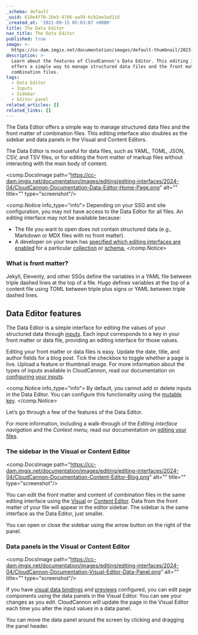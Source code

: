 ```yaml
---
_schema: default
_uuid: 610e4f70-16e5-4766-aa59-6cb2ae3ad11d
_created_at: '2021-09-15 05:03:07 +0000'
title: The Data Editor
nav_title: The Data Editor
published: true
image: >-
  https://cc-dam.imgix.net/documentation/images/default-thumbnail/2023-Q4/CloudCannon-Documentation-Thumbnail.png
description: >-
  Learn about the features of CloudCannon's Data Editor. This editing interface
  offers a simple way to manage structured data files and the front matter of
  combination files.
tags:
  - Data Editor
  - Inputs
  - Sidebar
  - Editor panel
related_articles: []
related_links: []
---
```

The Data Editor offers a simple way to manage structured data files and the front matter of combination files. This editing interface also doubles as the sidebar and data panels in the Visual and Content Editors.

The Data Editor is most useful for data files, such as YAML, TOML, JSON, CSV, and TSV files, or for editing the front matter of markup files without interacting with the main body of content.

<comp.DocsImage path="https://cc-dam.imgix.net/documentation/images/editing/editing-interfaces/2024-04/CloudCannon-Documentation-Data-Editor-Home-Page.png" alt="" title="" type="screenshot"/>

<comp.Notice info_type="info">
  Depending on your SSG and site configuration, you may not have access to the Data Editor for all files. An editing interface may not be available because:

  * The file you want to open does not contain structured data (e.g., Markdown or MDX files with no front matter).
  * A developer on your team has [specified which editing interfaces are enabled](/documentation/articles/set-a-default-editing-interface/) for a particular [collection](/documentation/articles/define-your-collections/) or [schema.](/documentation/articles/create-a-schema/)
</comp.Notice>

### What is front matter?

Jekyll, Eleventy, and other SSGs define the variables in a YAML file between triple dashed lines at the top of a file. Hugo defines variables at the top of a content file using TOML between triple plus signs or YAML between triple dashed lines.

## Data Editor features

The Data Editor is a simple interface for editing the values of your structured data through [inputs](/documentation/articles/configure-your-inputs/). Each input corresponds to a key in your front matter or data file, providing an editing interface for those values.

Editing your front matter or data files is easy. Update the date, title, and author fields for a blog post. Tick the checkbox to toggle whether a page is live. Upload a feature or thumbnail image. For more information about the types of inputs available in CloudCannon, read our documentation on [configuring your inputs](/documentation/articles/configure-your-inputs/).

<comp.Notice info_type="info">
  By default, you cannot add or delete inputs in the Data Editor. You can configure this functionality using the [mutable key](/documentation/articles/object-inputs/#mutable-object).
</comp.Notice>

Let’s go through a few of the features of the Data Editor.

For more information, including a walk-through of the *Editing interface navigation* and the *Context menu*, read our documentation on <a href="/documentation/articles/edit-your-files" target="_blank" rel="noopener">editing your files</a>.

### The sidebar in the Visual or Content Editor

<comp.DocsImage path="https://cc-dam.imgix.net/documentation/images/editing/editing-interfaces/2024-04/CloudCannon-Documentation-Content-Editor-Blog.png" alt="" title="" type="screenshot"/>

You can edit the front matter and content of combination files in the same editing interface using the [Visual](/documentation/articles/the-visual-editor/) or [Content Editor](/documentation/articles/the-content-editor/). Data from the front matter of your file will appear in the editor sidebar. The sidebar is the same interface as the Data Editor, just smaller.

You can open or close the sidebar using the arrow button on the right of the panel.

### Data panels in the Visual or Content Editor

<comp.DocsImage path="https://cc-dam.imgix.net/documentation/images/editing/editing-interfaces/2024-04/CloudCannon-Documentation-Visual-Editor-Data-Panel.png" alt="" title="" type="screenshot"/>

If you have [visual data bindings](/documentation/articles/what-are-visual-data-bindings/) and [previews](/documentation/articles/what-is-live-editing/) configured, you can edit page components using the data panels in the Visual Editor. You can see your changes as you edit. CloudCannon will update the page in the Visual Editor each time you alter the input values in a data panel.

You can move the data panel around the screen by clicking and dragging the panel header.